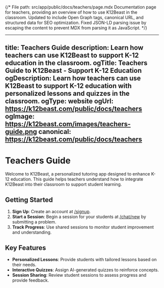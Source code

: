 {/*
File path: src/app/public/docs/teachers/page.mdx
Documentation page for teachers, providing an overview of how to use K12Beast in the classroom.
Updated to include Open Graph tags, canonical URL, and structured data for SEO optimization.
Fixed JSON-LD parsing issue by escaping the content to prevent MDX from parsing it as JavaScript.
*/}

---
title: Teachers Guide
description: Learn how teachers can use K12Beast to support K-12 education in the classroom.
ogTitle: Teachers Guide to K12Beast - Support K-12 Education
ogDescription: Learn how teachers can use K12Beast to support K-12 education with personalized lessons and quizzes in the classroom.
ogType: website
ogUrl: https://k12beast.com/public/docs/teachers
ogImage: https://k12beast.com/images/teachers-guide.png
canonical: https://k12beast.com/public/docs/teachers
---

# Teachers Guide

Welcome to K12Beast, a personalized tutoring app designed to enhance K-12 education. This guide helps teachers understand how to integrate K12Beast into their classroom to support student learning.

## Getting Started

1. **Sign Up**: Create an account at [/signup](/signup).
2. **Start a Session**: Begin a session for your students at [/chat/new](/chat/new) by submitting a problem.
3. **Track Progress**: Use shared sessions to monitor student improvement and understanding.

## Key Features

- **Personalized Lessons**: Provide students with tailored lessons based on their needs.
- **Interactive Quizzes**: Assign AI-generated quizzes to reinforce concepts.
- **Session Sharing**: Review student sessions to assess progress and provide feedback.

<script type="application/ld+json" dangerouslySetInnerHTML={{
  __html: JSON.stringify({
    "@context": "https://schema.org",
    "@type": "HowTo",
    "name": "Getting Started with K12Beast for Teachers",
    "description": "A guide for teachers to start using K12Beast in the classroom.",
    "step": [
      {
        "@type": "HowToStep",
        "name": "Sign Up",
        "text": "Create an account at /signup."
      },
      {
        "@type": "HowToStep",
        "name": "Start a Session",
        "text": "Begin a session for your students at /chat/new by submitting a problem."
      },
      {
        "@type": "HowToStep",
        "name": "Track Progress",
        "text": "Use shared sessions to monitor student improvement and understanding."
      }
    ]
  })
}} />